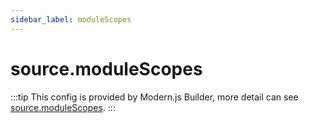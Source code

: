 ```yaml
---
sidebar_label: moduleScopes
---
```


# source.moduleScopes

:::tip
This config is provided by Modern.js Builder, more detail can see [source.moduleScopes](https://modernjs.dev/builder/en/api/config-source.html#sourcemodulescopes).
:::


<Main />
